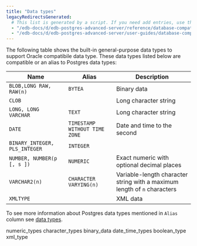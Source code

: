 ```yaml
---
title: "Data types"
legacyRedirectsGenerated:
  # This list is generated by a script. If you need add entries, use the `legacyRedirects` key.
  - "/edb-docs/d/edb-postgres-advanced-server/reference/database-compatibility-for-oracle-developers-reference-guide/9.6/Database_Compatibility_for_Oracle_Developers_Reference_Guide.1.011.html"
  - "/edb-docs/d/edb-postgres-advanced-server/user-guides/database-compatibility-for-oracle-developers-guide/9.5/Database_Compatibility_for_Oracle_Developers_Guide.1.043.html"
---
```


<div id="data_types" class="registered_link"></div>

The following table shows the built-in general-purpose data types to support Oracle compatibile data type. These data types listed below are compatible or an alias to Postgres data types:

| Name                               | Alias                                               | Description                                                                       |
| ---------------------------------- | --------------------------------------------------- | --------------------------------------------------------------------------------- |
| `BLOB,LONG RAW, RAW(n)`            | `BYTEA`                                             | Binary data                                                                       |
| `CLOB`                             |                                                     | Long character string                                                             |
| `LONG, LONG VARCHAR`               | `TEXT`                                              | Long character string
| `DATE`                             | `TIMESTAMP WITHOUT TIME ZONE`                       | Date and time to the second                                                       |
| `BINARY_INTEGER, PLS_INTEGER`      | `INTEGER`                                           |
| `NUMBER, NUMBER(p [, s ])`         | `NUMERIC`                                           | Exact numeric with optional decimal places                                        |
| `VARCHAR2(n)`                      | `CHARACTER VARYING(n)`                              | Variable-length character string with a maximum length of `n` characters          |
| `XMLTYPE`                          |                                                     | XML data                                                                          |


To see more information about Postgres data types mentioned in `Alias` column see [data types](https://www.postgresql.org/docs/current/datatype.html).
<div class="toctree" maxdepth="3">

numeric_types character_types binary_data date_time_types boolean_type xml_type

</div>

